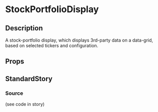 
<Meta
	title="page-parts/users/[userId]/stock-portfolios/[stockPortfolioId]/stock-portfolio-display"
	component={StockPortfolioDisplay}
/>

# StockPortfolioDisplay

## Description
A stock-portfolio display, which displays 3rd-party data on a data-grid, based on selected tickers
and configuration.

## Props
<Props of={StockPortfolioDisplay} />

## StandardStory

<Preview>
	<Story name="standard">
		<StockPortfolioDisplay
			loading={boolean("loading", false)}
			stockPortfolio={stockPortfolio}
		/>
	</Story>
</Preview>

### Source
(see code in story)
